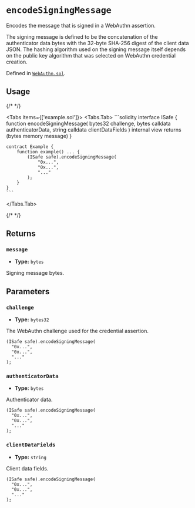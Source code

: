 




# `encodeSigningMessage` 



Encodes the message that is signed in a WebAuthn assertion.

The signing message is defined to be the concatenation of the authenticator data bytes
with the 32-byte SHA-256 digest of the client data JSON. The hashing algorithm used on the
signing message itself depends on the public key algorithm that was selected on WebAuthn
credential creation.




Defined in [`WebAuthn.sol`](https://github.com/safe-global/safe-modules/tree/passkey/v0.2.1/modules/passkey/contracts/libraries/WebAuthn.sol#L231).


## Usage

{/* <!-- vale off --> */}

<Tabs items={['example.sol']}>
  <Tabs.Tab>
    ```solidity
    interface ISafe {
        function encodeSigningMessage(
            bytes32 challenge,
            bytes calldata authenticatorData,
            string calldata clientDataFields
        ) internal view returns (bytes memory message)
    }

    contract Example {
        function example() ... {
            (ISafe safe).encodeSigningMessage(
                "0x...",
                "0x...",
                "..."
            );
        }
    }
    ```
  </Tabs.Tab>
</Tabs>

{/* <!-- vale on --> */}

## Returns

### `message`

  - **Type:** `bytes`

  Signing message bytes.




## Parameters

### `challenge`

  - **Type:** `bytes32`

  The WebAuthn challenge used for the credential assertion.

  ```solidity focus=2
  (ISafe safe).encodeSigningMessage(
    "0x...",
    "0x...",
    "..."
  );
  ```


### `authenticatorData`

  - **Type:** `bytes`

  Authenticator data.

  ```solidity focus=3
  (ISafe safe).encodeSigningMessage(
    "0x...",
    "0x...",
    "..."
  );
  ```


### `clientDataFields`

  - **Type:** `string`

  Client data fields.

  ```solidity focus=4
  (ISafe safe).encodeSigningMessage(
    "0x...",
    "0x...",
    "..."
  );
  ```





